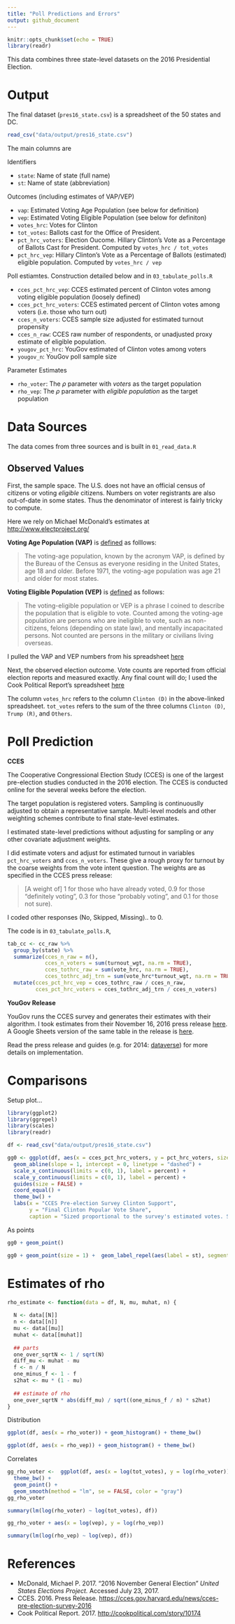 ```yaml
---
title: "Poll Predictions and Errors"
output: github_document
---
```


```r
knitr::opts_chunk$set(echo = TRUE)
library(readr)
```


This data combines three state-level datasets on the 2016 Presidential Election.

# Output

The final dataset (`pres16_state.csv`) is a spreadsheet of the 50 states and DC. 


```r
read_csv("data/output/pres16_state.csv")
```


The main columns are 

Identifiers

* `state`: Name of state (full name)
* `st`: Name of state (abbreviation)

Outcomes (including estimates of VAP/VEP)

* `vap`: Estimated Voting Age Population (see below for definition)
* `vep`: Estimated Voting Eligible Population (see below for definiton)
* `votes_hrc`: Votes for Clinton
* `tot_votes`: Ballots cast for the Office of President.
* `pct_hrc_voters`: Election Oucome. Hillary Clinton's Vote as a Percentage of Ballots Cast for President. Computed by `votes_hrc / tot_votes`
* `pct_hrc_vep`: Hillary Clinton's Vote as a Percentage of Ballots (estimated) eligible population. Computed by `votes_hrc / vep`

Poll estiamtes. Construction detailed below and in `03_tabulate_polls.R`

* `cces_pct_hrc_vep`: CCES estimated percent of Clinton votes among voting eligible population (loosely defined)
* `cces_pct_hrc_voters`: CCES estimated percent of Clinton votes among voters (i.e. those who turn out)
* `cces_n_voters`: CCES sample size adjusted for estimated turnout propensity
* `cces_n_raw`: CCES raw number of respondents, or unadjusted proxy estimate of eligible population.
* `yougov_pct_hrc`: YouGov estimated of Clinton votes among voters
* `yougov_n`: YouGov poll sample size


Parameter Estimates

* `rho_voter`: The $\rho$ parameter with _voters_ as the target population
* `rho_vep`: The $\rho$ parameter with _eligible population_ as the target population


# Data Sources 

The data comes from three sources and is built in `01_read_data.R`

## Observed Values

First, the sample space. The U.S. does not have an official census of citizens or voting _eligible_ citizens. Numbers on voter registrants are also out-of-date in some states. Thus the denominator of interest is fairly tricky to compute.

Here we rely on Michael McDonald's estimates at <http://www.electproject.org/>

__Voting Age Population (VAP)__ is [defined](http://www.electproject.org/home/voter-turnout/faq/denominator) as folllows:

> The voting-age population, known by the acronym VAP, is defined by the Bureau of the Census as everyone residing in the United States, age 18 and older. Before 1971, the voting-age population was age 21 and older for most states.

__Voting Eligible Population (VEP)__ is [defined](http://www.electproject.org/home/voter-turnout/faq/denominator) as follows: 

> The voting-eligible population or VEP is a phrase I coined to describe the population that is eligible to vote. Counted among the voting-age population are persons who are ineligible to vote, such as non-citizens, felons (depending on state law), and mentally incapacitated persons. Not counted are persons in the military or civilians living overseas.

I pulled the VAP and VEP numbers from his spreadsheet [here](https://docs.google.com/spreadsheets/d/1VAcF0eJ06y_8T4o2gvIL4YcyQy8pxb1zYkgXF76Uu1s/edit#gid=2030096602)


Next, the observed election outcome. Vote counts are reported from official election reports and measured exactly. Any final count will do; I used the Cook Political Report's spreadsheet [here](https://docs.google.com/spreadsheets/d/133Eb4qQmOxNvtesw2hdVns073R68EZx4SfCnP4IGQf8)

The column `votes_hrc` refers to the column `Clinton (D)` in the above-linked spreadsheet. `tot_votes` refers to the sum of the three columns `Clinton (D)`, `Trump (R)`, and `Others`.


# Poll Prediction

__CCES__

The  Cooperative Congressional Election Study (CCES) is one of the largest pre-election studies conducted in the 2016 election. The CCES is conducted online for the several weeks before the election.

The target population is registered voters. Sampling is continuouslly adjusted to obtain a representative sample. Multi-level models and other weighting schemes contribute to final state-level estimates. 

I estimated state-level predictions without adjusting for sampling or any other covariate adjustment weights. 

I did estimate voters and adjust for estimated turnout  in  variables `pct_hrc_voters` and `cces_n_voters`. These give a rough proxy for turnout by the coarse weights from the vote intent question. The weights are as specified in the CCES press release: 

> [A weight of] 1 for those who have already voted, 0.9 for those "definitely voting", 0.3 for those "probably voting", and 0.1 for those not sure). 

I coded other responses (No, Skipped, Missing).. to 0.




The code is in `03_tabulate_polls.R`,
```r
tab_cc <- cc_raw %>% 
  group_by(state) %>% 
  summarize(cces_n_raw = n(),
            cces_n_voters = sum(turnout_wgt, na.rm = TRUE),
            cces_tothrc_raw = sum(vote_hrc, na.rm = TRUE),
            cces_tothrc_adj_trn = sum(vote_hrc*turnout_wgt, na.rm = TRUE)) %>%
  mutate(cces_pct_hrc_vep = cces_tothrc_raw / cces_n_raw,
         cces_pct_hrc_voters = cces_tothrc_adj_trn / cces_n_voters)

```



__YouGov Release__ 

YouGov runs the CCES survey and generates their estimates with their algorithm. I took estimates from their November 16, 2016 press release [here](https://cces.gov.harvard.edu/news/cces-pre-election-survey-2016). A Google Sheets version of the same table in the release is [here](https://docs.google.com/spreadsheets/d/1pJLEHfvCN-eX1mBfe6sgs0dwF2oq9G1FcUhKFk0Pe8g).




Read the press release and guides (e.g. for 2014: [dataverse](https://dataverse.harvard.edu/file.xhtml?fileId=2794577&version=RELEASED&version=.0)) for more details on implementation.



# Comparisons
Setup plot...
```r
library(ggplot2)
library(ggrepel)
library(scales)
library(readr)

df <- read_csv("data/output/pres16_state.csv")

gg0 <- ggplot(df, aes(x = cces_pct_hrc_voters, y = pct_hrc_voters, size = cces_n_voters)) +
  geom_abline(slope = 1, intercept = 0, linetype = "dashed") +
  scale_x_continuous(limits = c(0, 1), label = percent) +
  scale_y_continuous(limits = c(0, 1), label = percent) +
  guides(size = FALSE) +
  coord_equal() +
  theme_bw() +
  labs(x = "CCES Pre-election Survey Clinton Support",
       y = "Final Clinton Popular Vote Share",
       caption = "Sized proportional to the survey's estimated votes. Surevy estimates are unofficial, and calculated as described in the vignette.")

```


As points 
```r
gg0 + geom_point()
```

```r
gg0 + geom_point(size = 1) +  geom_label_repel(aes(label = st), segment.alpha = 0.5)
```


# Estimates of rho
```r
rho_estimate <- function(data = df, N, mu, muhat, n) {
  
  N <- data[[N]]
  n <- data[[n]]
  mu <- data[[mu]]
  muhat <- data[[muhat]]
  
  ## parts
  one_over_sqrtN <- 1 / sqrt(N)
  diff_mu <- muhat - mu
  f <- n / N
  one_minus_f <- 1 - f
  s2hat <- mu * (1 - mu)
  
  ## estimate of rho
  one_over_sqrtN * abs(diff_mu) / sqrt((one_minus_f / n) * s2hat)
}
```


Distribution
```r
ggplot(df, aes(x = rho_voter)) + geom_histogram() + theme_bw()
```

```r
ggplot(df, aes(x = rho_vep)) + geom_histogram() + theme_bw()
```

Correlates

```r
gg_rho_voter <-  ggplot(df, aes(x = log(tot_votes), y = log(rho_voter))) +
  theme_bw() +
  geom_point() +
  geom_smooth(method = "lm", se = FALSE, color = "gray")
gg_rho_voter
```

```r
summary(lm(log(rho_voter) ~ log(tot_votes), df))
```



```r
gg_rho_voter + aes(x = log(vep), y = log(rho_vep))
```

```r
summary(lm(log(rho_vep) ~ log(vep), df))
```




# References

* McDonald, Michael P. 2017. "2016 November General Election" _United States Elections Project._ Accessed July 23, 2017.
* CCES. 2016. Press Release. <https://cces.gov.harvard.edu/news/cces-pre-election-survey-2016>
* Cook Political Report. 2017. <http://cookpolitical.com/story/10174>

